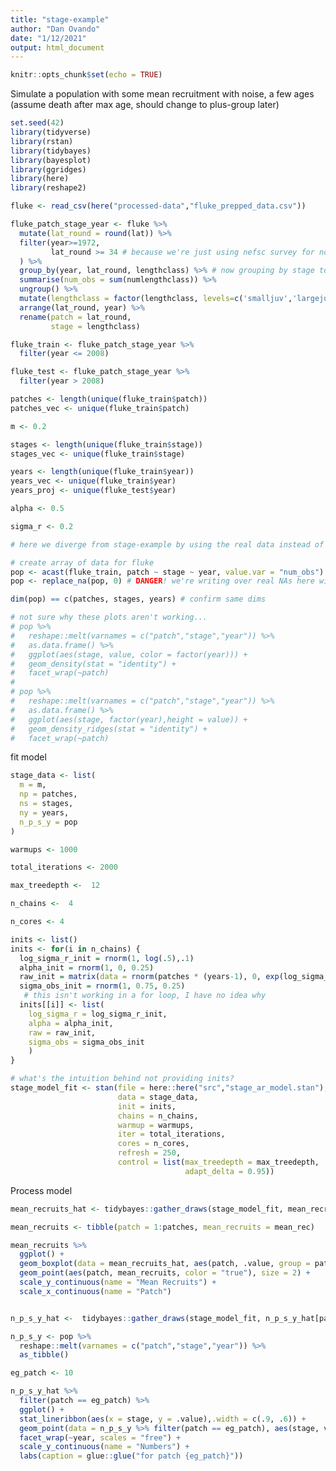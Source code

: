 ```yaml
---
title: "stage-example"
author: "Dan Ovando"
date: "1/12/2021"
output: html_document
---
```


```r
knitr::opts_chunk$set(echo = TRUE)
```

Simulate a population with some mean recruitment with noise, a few ages (assume death after max age, should change to plus-group later)

```r
set.seed(42)
library(tidyverse)
library(rstan)
library(tidybayes)
library(bayesplot)
library(ggridges)
library(here)
library(reshape2)

fluke <- read_csv(here("processed-data","fluke_prepped_data.csv"))

fluke_patch_stage_year <- fluke %>% 
  mutate(lat_round = round(lat)) %>% 
  filter(year>=1972,
         lat_round >= 34 # because we're just using nefsc survey for now, which rarely goes below 34N
  ) %>% 
  group_by(year, lat_round, lengthclass) %>% # now grouping by stage too
  summarise(num_obs = sum(numlengthclass)) %>% 
  ungroup() %>% 
  mutate(lengthclass = factor(lengthclass, levels=c('smalljuv','largejuv','adult'))) %>% # tidying up for creating data array below
  arrange(lat_round, year) %>% 
  rename(patch = lat_round,
         stage = lengthclass)

fluke_train <- fluke_patch_stage_year %>% 
  filter(year <= 2008)

fluke_test <- fluke_patch_stage_year %>% 
  filter(year > 2008)

patches <- length(unique(fluke_train$patch))
patches_vec <- unique(fluke_train$patch)

m <- 0.2

stages <- length(unique(fluke_train$stage))
stages_vec <- unique(fluke_train$stage)

years <- length(unique(fluke_train$year))
years_vec <- unique(fluke_train$year)
years_proj <- unique(fluke_test$year)

alpha <- 0.5

sigma_r <- 0.2

# here we diverge from stage-example by using the real data instead of simulated data

# create array of data for fluke
pop <- acast(fluke_train, patch ~ stage ~ year, value.var = "num_obs")
pop <- replace_na(pop, 0) # DANGER! we're writing over real NAs here with zeros, because stan can't cope with NAs, but we need to fix this eventually (the NAs represent unsampled patches)

dim(pop) == c(patches, stages, years) # confirm same dims

# not sure why these plots aren't working...
# pop %>% 
#   reshape::melt(varnames = c("patch","stage","year")) %>% 
#   as.data.frame() %>% 
#   ggplot(aes(stage, value, color = factor(year))) + 
#   geom_density(stat = "identity") + 
#   facet_wrap(~patch)
# 
# pop %>% 
#   reshape::melt(varnames = c("patch","stage","year")) %>% 
#   as.data.frame() %>% 
#   ggplot(aes(stage, factor(year),height = value)) + 
#   geom_density_ridges(stat = "identity") + 
#   facet_wrap(~patch)


```


fit model

```r

stage_data <- list(
  m = m,
  np = patches,
  ns = stages,
  ny = years,
  n_p_s_y = pop
)

warmups <- 1000

total_iterations <- 2000

max_treedepth <-  12

n_chains <-  4

n_cores <- 4

inits <- list()
inits <- for(i in n_chains) {
  log_sigma_r_init = rnorm(1, log(.5),.1)
  alpha_init = rnorm(1, 0, 0.25)
  raw_init = matrix(data = rnorm(patches * (years-1), 0, exp(log_sigma_r_init)), nrow = patches, ncol = (years-1))
  sigma_obs_init = rnorm(1, 0.75, 0.25)
   # this isn't working in a for loop, I have no idea why 
  inits[[i]] <- list(
    log_sigma_r = log_sigma_r_init,
    alpha = alpha_init,
    raw = raw_init,
    sigma_obs = sigma_obs_init
    )
}

# what's the intuition behind not providing inits?
stage_model_fit <- stan(file = here::here("src","stage_ar_model.stan"),
                        data = stage_data,
                        init = inits,
                        chains = n_chains,
                        warmup = warmups,
                        iter = total_iterations,
                        cores = n_cores,
                        refresh = 250,
                        control = list(max_treedepth = max_treedepth,
                                       adapt_delta = 0.95))


```

Process model

```r



mean_recruits_hat <- tidybayes::gather_draws(stage_model_fit, mean_recruits[patch], n = 1000)

mean_recruits <- tibble(patch = 1:patches, mean_recruits = mean_rec)

mean_recruits %>% 
  ggplot() + 
  geom_boxplot(data = mean_recruits_hat, aes(patch, .value, group = patch)) +
  geom_point(aes(patch, mean_recruits, color = "true"), size = 2) + 
  scale_y_continuous(name = "Mean Recruits") + 
  scale_x_continuous(name = "Patch")


n_p_s_y_hat <-  tidybayes::gather_draws(stage_model_fit, n_p_s_y_hat[patch, stage,year], n = 1000)

n_p_s_y <- pop %>% 
  reshape::melt(varnames = c("patch","stage","year")) %>% 
  as_tibble() 

eg_patch <- 10

n_p_s_y_hat %>% 
  filter(patch == eg_patch) %>% 
  ggplot() +
  stat_lineribbon(aes(x = stage, y = .value),.width = c(.9, .6)) +
  geom_point(data = n_p_s_y %>% filter(patch == eg_patch), aes(stage, value, color = "true")) +
  facet_wrap(~year, scales = "free") + 
  scale_y_continuous(name = "Numbers") + 
  labs(caption = glue::glue("for patch {eg_patch}"))

```



